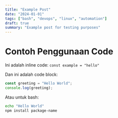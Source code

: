 ```yaml
---
title: "Example Post"
date: "2024-01-01"
tags: ["bash", "devops", "linux", "automation"]
draft: true
summary: "Example post for testing purposes"
---
```


# Contoh Penggunaan Code

Ini adalah inline code: `const example = "hello"` 

Dan ini adalah code block:

```javascript
const greeting = "Hello World";
console.log(greeting);
```

Atau untuk bash:

```bash
echo "Hello World"
npm install package-name
``` 